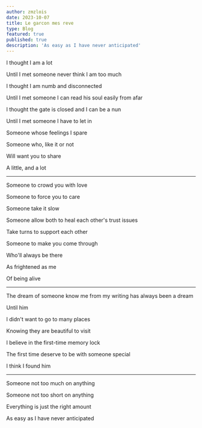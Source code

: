 ```yaml
---
author: zmzlois
date: 2023-10-07
title: Le garcon mes reve
type: Blog
featured: true
published: true
description: 'As easy as I have never anticipated'
---
```

I thought I am a lot


Until I met someone never think I am too much

I thought I am numb and disconnected

Until I met someone I can read his soul easily from afar

I thought the gate is closed and I can be a nun

Until I met someone I have to let in

Someone whose feelings I spare

Someone who, like it or not

Will want you to share

A little, and a lot

---

Someone to crowd you with love

Someone to force you to care

Someone take it slow

Someone allow both to heal each other's trust issues

Take turns to support each other

Someone to make you come through

Who'll always be there

As frightened as me

Of being alive

---

The dream of someone know me from my writing has always been a dream

Until him

I didn't want to go to many places

Knowing they are beautiful to visit

I believe in the first-time memory lock

The first time deserve to be with someone special

I think I found him

---

Someone not too much on anything

Someone not too short on anything

Everything is just the right amount

As easy as I have never anticipated